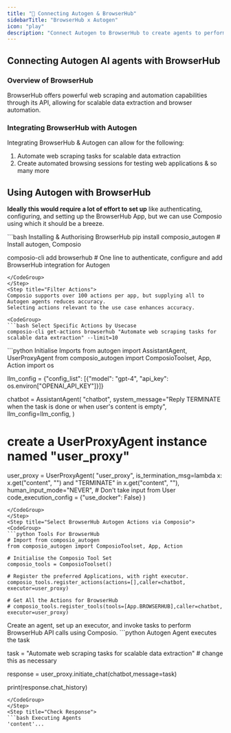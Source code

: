 ```yaml
---
title: "🚀 Connecting Autogen & BrowserHub"
sidebarTitle: "BrowserHub x Autogen"
icon: "play"
description: "Connect Autogen to BrowserHub to create agents to perform tasks using natural language"
---
```


## Connecting Autogen AI agents with BrowserHub

### Overview of BrowserHub

BrowserHub offers powerful web scraping and automation capabilities through its API, allowing for scalable data extraction and browser automation.

### Integrating BrowserHub with Autogen

Integrating BrowserHub & Autogen can allow for the following:

1. Automate web scraping tasks for scalable data extraction
2. Create automated browsing sessions for testing web applications
& so many more

## Using Autogen with BrowserHub

<Steps>
<Step title="Setting Up the Environment">

**Ideally this would require a lot of effort to set up** like authenticating, configuring, and setting up the BrowserHub App, but we can use Composio using which it should be a breeze.

<CodeGroup>
```bash Installing & Authorising BrowserHub
pip install composio_autogen # Install autogen, Composio 

composio-cli add browserhub # One line to authenticate, configure and add BrowserHub integration for Autogen
```
</CodeGroup>
</Step>
<Step title="Filter Actions">
Composio supports over 100 actions per app, but supplying all to Autogen agents reduces accuracy.
Selecting actions relevant to the use case enhances accuracy.

<CodeGroup>
```bash Select Specific Actions by Usecase
composio-cli get-actions browserhub "Automate web scraping tasks for scalable data extraction" --limit=10
```
</CodeGroup>

</Step>
<Step title="Import Base Packages">

<CodeGroup>
```python Initialise Imports
from autogen import AssistantAgent, UserProxyAgent
from composio_autogen import ComposioToolset, App, Action
import os

llm_config = {"config_list": [{"model": "gpt-4", "api_key": os.environ["OPENAI_API_KEY"]}]}

chatbot = AssistantAgent(
    "chatbot",
    system_message="Reply TERMINATE when the task is done or when user's content is empty",
    llm_config=llm_config,
)

# create a UserProxyAgent instance named "user_proxy"
user_proxy = UserProxyAgent(
    "user_proxy",
    is_termination_msg=lambda x: x.get("content", "") and "TERMINATE" in x.get("content", ""),
    human_input_mode="NEVER", # Don't take input from User
    code_execution_config = {"use_docker": False}
)
```
</CodeGroup>
</Step>
<Step title="Select BrowserHub Autogen Actions via Composio">
<CodeGroup>
```python Tools For BrowserHub
# Import from composio_autogen
from composio_autogen import ComposioToolset, App, Action

# Initialise the Composio Tool Set
composio_tools = ComposioToolset()

# Register the preferred Applications, with right executor. 
composio_tools.register_actions(actions=[],caller=chatbot, executor=user_proxy)

# Get All the Actions for BrowserHub
# composio_tools.register_tools(tools=[App.BROWSERHUB],caller=chatbot, executor=user_proxy) 
```
</CodeGroup>
</Step>
<Step title="Execute the Agent">
Create an agent, set up an executor, and invoke tasks to perform BrowserHub API calls using Composio. 
<CodeGroup>
```python Autogen Agent executes the task

task = "Automate web scraping tasks for scalable data extraction" # change this as necessary

response = user_proxy.initiate_chat(chatbot,message=task)

print(response.chat_history)
```
</CodeGroup>
</Step>
<Step title="Check Response">
```bash Executing Agents
'content'...
```
</Step>
</Steps>
